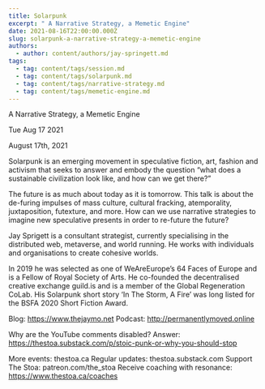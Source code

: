 ```yaml
---
title: Solarpunk
excerpt: " A Narrative Strategy, a Memetic Engine"
date: 2021-08-16T22:00:00.000Z
slug: solarpunk-a-narrative-strategy-a-memetic-engine
authors:
  - author: content/authors/jay-springett.md
tags:
  - tag: content/tags/session.md
  - tag: content/tags/solarpunk.md
  - tag: content/tags/narrative-strategy.md
  - tag: content/tags/memetic-engine.md
---
```




 A Narrative Strategy, a Memetic Engine

Tue Aug 17 2021

August 17th, 2021

Solarpunk is an emerging movement in speculative fiction, art, fashion and activism that seeks to answer and embody the question “what does a sustainable civilization look like, and how can we get there?”

The future is as much about today as it is tomorrow. This talk is about the de-furing impulses of mass culture, cultural fracking, atemporality, juxtaposition, futexture, and more. How can we use narrative strategies to imagine new speculative presents in order to re-future the future?

Jay Sprigett is a consultant strategist, currently specialising in the distributed web, metaverse, and world running. He works with individuals and organisations to create cohesive worlds.

In 2019 he was selected as one of WeAreEurope’s 64 Faces of Europe and is a Fellow of Royal Society of Arts. He co-founded the decentralised creative exchange guild.is and is a member of the Global Regeneration CoLab. His Solarpunk short story ‘In The Storm, A Fire’ was long listed for the BSFA 2020 Short Fiction Award.

Blog: https://www.thejaymo.net
Podcast: http://permanentlymoved.online

Why are the YouTube comments disabled? Answer: https://thestoa.substack.com/p/stoic-punk-or-why-you-should-stop

More events: thestoa.ca
Regular updates: thestoa.substack.com
Support The Stoa: patreon.com/the_stoa
Receive coaching with resonance: https://www.thestoa.ca/coaches


